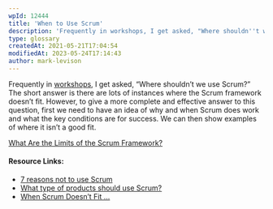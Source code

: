 ```yaml
---
wpId: 12444
title: 'When to Use Scrum'
description: 'Frequently in workshops, I get asked, "Where shouldn''t we use Scrum?" The short answer is there are lots of instances where the Scrum framework doesn''t fit. However, to give a more complete and effective answer to this question, first we need to have an idea of why and when Scrum does work and what the ...'
type: glossary
createdAt: 2021-05-21T17:04:54
modifiedAt: 2023-05-24T17:14:43
author: mark-levison
---
```



Frequently in [workshops](/certified-scrum-agile-training), I get asked, “Where shouldn’t we use Scrum?” The short answer is there are lots of instances where the Scrum framework doesn’t fit. However, to give a more complete and effective answer to this question, first we need to have an idea of why and when Scrum does work and what the key conditions are for success. We can then show examples of where it isn’t a good fit.

[What Are the Limits of the Scrum Framework?](/blog/what-are-the-limits-of-the-scrum-framework.html)

#### Resource Links:

*   [7 reasons not to use Scrum](https://medium.com/serious-scrum/7-reasons-not-to-use-scrum-480530e3e00a)
*   [What type of products should use Scrum?](https://www.linkedin.com/pulse/what-type-products-should-use-scrum-geoff-watts)
*   [When Scrum Doesn’t Fit …](https://medium.com/the-liberators/when-scrum-doesnt-fit-d90357a3356c)